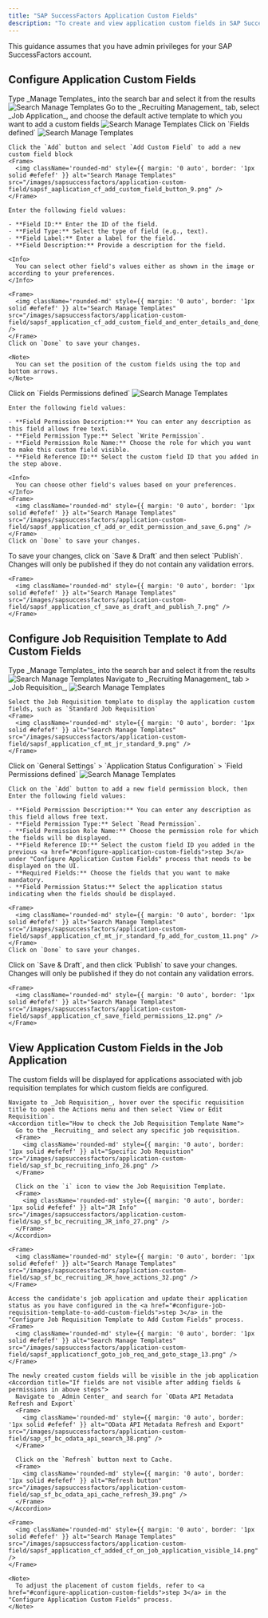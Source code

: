 ```yaml
---
title: "SAP SuccessFactors Application Custom Fields"
description: "To create and view application custom fields in SAP SuccessFactors, follow these steps"
---
```



<Warning>
  This guidance assumes that you have admin privileges for your SAP SuccessFactors account.
</Warning>

## Configure Application Custom Fields

<Steps>
  <Step title="Search for Manage Templates">
    Type _Manage Templates_ into the search bar and select it from the results
    <Frame>
      <img className='rounded-md' style={{ margin: '0 auto', border: '1px solid #efefef' }} alt="Search Manage Templates" src="/images/sapsuccessfactors/application-custom-field/sapsf_application_cf_manage_template_search_1.png" />
    </Frame>
  </Step>

  <Step title="Select Job Application template">
    Go to the _Recruiting Management_ tab, select _Job Application_, and choose the default active template to which you want to add a custom fields
    <Frame>
      <img className='rounded-md' style={{ margin: '0 auto', border: '1px solid #efefef' }} alt="Search Manage Templates" src="/images/sapsuccessfactors/application-custom-field/sapsf_application_cf_mt_Recrut_manage_job_application_option_2.png" />
    </Frame>
  </Step>

  <Step title="Add application custom fields in template">
    Click on `Fields defined`
    <Frame>
      <img className='rounded-md' style={{ margin: '0 auto', border: '1px solid #efefef' }} alt="Search Manage Templates" src="/images/sapsuccessfactors/application-custom-field/sapsf_appliation_cf_mt_Temaplate_settingS_Field_defined_3.png" />
    </Frame>

    Click the `Add` button and select `Add Custom Field` to add a new custom field block
    <Frame>
      <img className='rounded-md' style={{ margin: '0 auto', border: '1px solid #efefef' }} alt="Search Manage Templates" src="/images/sapsuccessfactors/application-custom-field/sapsf_aaplication_cf_add_custom_field_button_9.png" />
    </Frame>

    Enter the following field values:

    - **Field ID:** Enter the ID of the field.
    - **Field Type:** Select the type of field (e.g., text).
    - **Field Label:** Enter a label for the field.
    - **Field Description:** Provide a description for the field.
    
    <Info>
      You can select other field's values either as shown in the image or according to your preferences.
    </Info>

    <Frame>
      <img className='rounded-md' style={{ margin: '0 auto', border: '1px solid #efefef' }} alt="Search Manage Templates" src="/images/sapsuccessfactors/application-custom-field/sapsf_application_cf_add_custom_field_and_enter_details_and_done_4.png" />
    </Frame>
    Click on `Done` to save your changes.

    <Note>
      You can set the position of the custom fields using the top and bottom arrows.
    </Note>
  </Step>

  <Step title="Add application custom fields permissions">
    Click on `Fields Permissions defined`
    <Frame>
      <img className='rounded-md' style={{ margin: '0 auto', border: '1px solid #efefef' }} alt="Search Manage Templates" src="/images/sapsuccessfactors/application-custom-field/sapsf_application_cf_field_permisssion_5.png" />
    </Frame>

    Enter the following field values:

    - **Field Permission Description:** You can enter any description as this field allows free text.
    - **Field Permission Type:** Select `Write Permission`.
    - **Field Permission Role Name:** Choose the role for which you want to make this custom field visible.
    - **Field Reference ID:** Select the custom field ID that you added in the step above.

    <Info>
      You can choose other field's values based on your preferences.
    </Info>
    <Frame>
      <img className='rounded-md' style={{ margin: '0 auto', border: '1px solid #efefef' }} alt="Search Manage Templates" src="/images/sapsuccessfactors/application-custom-field/sapsf_application_cf_add_or_edit_permission_and_save_6.png" />
    </Frame>
    Click on `Done` to save your changes.
  </Step>
  
  <Step title="Ensure that you save all of your changes">
    To save your changes, click on `Save & Draft` and then select `Publish`.
    <Warning>
      Changes will only be published if they do not contain any validation errors.
    </Warning>
    
    <Frame>
      <img className='rounded-md' style={{ margin: '0 auto', border: '1px solid #efefef' }} alt="Search Manage Templates" src="/images/sapsuccessfactors/application-custom-field/sapsf_application_cf_save_as_draft_and_publish_7.png" />
    </Frame>
  </Step>
</Steps>


## Configure Job Requisition Template to Add Custom Fields

<Steps>
  <Step title="Search for Manage Templates">
    Type _Manage Templates_ into the search bar and select it from the results
    <Frame>
      <img className='rounded-md' style={{ margin: '0 auto', border: '1px solid #efefef' }} alt="Search Manage Templates" src="/images/sapsuccessfactors/application-custom-field/sapsf_application_cf_manage_template_search_1.png" />
    </Frame>
  </Step>

  <Step title="Select Job Requisition template">
    Navigate to _Recruiting Management_ tab > _Job Requisition_,
    <Frame>
      <img className='rounded-md' style={{ margin: '0 auto', border: '1px solid #efefef' }} alt="Search Manage Templates" src="/images/sapsuccessfactors/application-custom-field/sapsf_application_cf_in_job_req_to_show_8.png" />
    </Frame>

    Select the Job Requisition template to display the application custom fields, such as `Standard Job Requisition`
    <Frame>
      <img className='rounded-md' style={{ margin: '0 auto', border: '1px solid #efefef' }} alt="Search Manage Templates" src="/images/sapsuccessfactors/application-custom-field/sapsf_application_cf_mt_jr_standard_9.png" />
    </Frame>
  </Step>

  <Step title="Add permissions for application custom fields into the Job Requisition template">
    Click on `General Settings` > `Application Status Configuration` > `Field Permissions defined`
    <Frame>
      <img className='rounded-md' style={{ margin: '0 auto', border: '1px solid #efefef' }} alt="Search Manage Templates" src="/images/sapsuccessfactors/application-custom-field/sapsf_application_cf_mt_jr_standard_field_permission_10.png" />
    </Frame>

    Click on the `Add` button to add a new field permission block, then Enter the following field values:

    - **Field Permission Description:** You can enter any description as this field allows free text.
    - **Field Permission Type:** Select `Read Permission`.
    - **Field Permission Role Name:** Choose the permission role for which the fields will be displayed.
    - **Field Reference ID:** Select the custom field ID you added in the previous <a href="#configure-application-custom-fields">step 3</a> under "Configure Application Custom Fields" process that needs to be displayed on the UI.
    - **Required Fields:** Choose the fields that you want to make mandatory.
    - **Field Permission Status:** Select the application status indicating when the fields should be displayed.

    <Frame>
      <img className='rounded-md' style={{ margin: '0 auto', border: '1px solid #efefef' }} alt="Search Manage Templates" src="/images/sapsuccessfactors/application-custom-field/sapsf_application_cf_mt_jr_standard_fp_add_for_custom_11.png" />
    </Frame>
    Click on `Done` to save your changes.
  </Step>

  <Step title="Ensure that you save all of your changes">
    Click on `Save & Draft`, and then click `Publish` to save your changes.
    <Warning>
      Changes will only be published if they do not contain any validation errors.
    </Warning>

    <Frame>
      <img className='rounded-md' style={{ margin: '0 auto', border: '1px solid #efefef' }} alt="Search Manage Templates" src="/images/sapsuccessfactors/application-custom-field/sapsf_application_cf_save_field_permissions_12.png" />
    </Frame>
  </Step>
</Steps>


## View Application Custom Fields in the Job Application

<Steps>
  <Step title="Go to Job Requisition">
    <Info>
      The custom fields will be displayed for applications associated with job requisition templates for which custom fields are configured.
    </Info>

    Navigate to _Job Requisition_, hover over the specific requisition title to open the Actions menu and then select `View or Edit Requisition`.
    <Accordion title="How to check the Job Requisition Template Name">
      Go to the _Recruiting_ and select any specific job requisition.
      <Frame>
        <img className='rounded-md' style={{ margin: '0 auto', border: '1px solid #efefef' }} alt="Specific Job Requistion" src="/images/sapsuccessfactors/application-custom-field/sap_sf_bc_recruiting_info_26.png" />
      </Frame>

      Click on the `i` icon to view the Job Requisition Template.
      <Frame>
        <img className='rounded-md' style={{ margin: '0 auto', border: '1px solid #efefef' }} alt="JR Info" src="/images/sapsuccessfactors/application-custom-field/sap_sf_bc_recruiting_JR_info_27.png" />
      </Frame>
    </Accordion>

    <Frame>
      <img className='rounded-md' style={{ margin: '0 auto', border: '1px solid #efefef' }} alt="Search Manage Templates" src="/images/sapsuccessfactors/application-custom-field/sap_sf_bc_recruiting_JR_hove_actions_32.png" />
    </Frame>

    Access the candidate's job application and update their application status as you have configured in the <a href="#configure-job-requisition-template-to-add-custom-fields">step 3</a> in the "Configure Job Requisition Template to Add Custom Fields" process.
    <Frame>
      <img className='rounded-md' style={{ margin: '0 auto', border: '1px solid #efefef' }} alt="Search Manage Templates" src="/images/sapsuccessfactors/application-custom-field/sapsf_applicationcf_goto_job_req_and_goto_stage_13.png" />
    </Frame>

    The newly created custom fields will be visible in the job application
    <Accordion title="If fields are not visible after adding fields & permissions in above steps">
      Navigate to _Admin Center_ and search for `OData API Metadata Refresh and Export`
      <Frame>
        <img className='rounded-md' style={{ margin: '0 auto', border: '1px solid #efefef' }} alt="OData API Metadata Refresh and Export" src="/images/sapsuccessfactors/application-custom-field/sap_sf_bc_odata_api_search_38.png" />
      </Frame>

      Click on the `Refresh` button next to Cache.
      <Frame>
        <img className='rounded-md' style={{ margin: '0 auto', border: '1px solid #efefef' }} alt="Refresh button" src="/images/sapsuccessfactors/application-custom-field/sap_sf_bc_odata_api_cache_refresh_39.png" />
      </Frame>
    </Accordion>

    <Frame>
      <img className='rounded-md' style={{ margin: '0 auto', border: '1px solid #efefef' }} alt="Search Manage Templates" src="/images/sapsuccessfactors/application-custom-field/sapsf_application_cf_added_cf_on_job_application_visible_14.png" />
    </Frame>

    <Note>
      To adjust the placement of custom fields, refer to <a href="#configure-application-custom-fields">step 3</a> in the "Configure Application Custom Fields" process.
    </Note>
  </Step>
</Steps>

<IntegrationFooter />